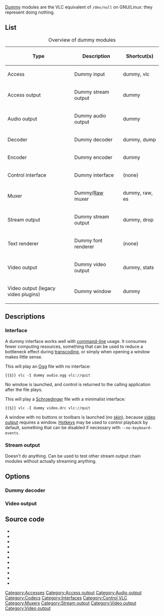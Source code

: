 [[Dummy]] modules are the VLC equivalent of <code>/dev/null</code> on GNU/Linux: they represent doing nothing.

== List ==
<!-- Editors: category wikicode must be entered manually. -->
{| class="wikitable sortable cellpadding-3px"
|+ Overview of dummy modules
! scope="col" | Type !! scope="col" | Description !! scope="col" | Shortcut(s)
|-
| Access [[Category:Accesses]] || Dummy input || dummy, vlc
|-
| Access output [[Category:Access output]] || Dummy stream output || dummy
|-
| Audio output [[Category:Audio output]] || Dummy audio output || dummy
|-
| Decoder [[Category:Codecs]] || Dummy decoder || dummy, dump
|-
| Encoder || Dummy encoder || dummy
|-
| Control interface [[Category:Interfaces]] [[Category:Control VLC]] || Dummy interface || (none)
|-
| Muxer [[Category:Muxers]] || Dummy/[[Raw]] muxer || dummy, raw, es
|-
| Stream output [[Category:Stream output]] || Dummy stream output || dummy, drop
|-
| Text renderer || Dummy font renderer || (none)
|-
| Video output [[Category:Video output]] || Dummy video output || dummy, stats
|-
| Video output (legacy video plugins) [[Category:Video output]] || Dummy window || dummy
|}

== Descriptions ==
=== Interface ===
A dummy interface works well with [[command-line]] usage. It consumes fewer computing resources, something that can be used to reduce a bottleneck effect during [[transcoding]], or simply when opening a window makes little sense.

This will play an [[Ogg]] file with no interface:
 {{$}} vlc -I dummy audio.ogg vlc://quit
No window is launched, and control is returned to the calling application after the file plays.

This will play a [[Schroedinger]] file with a minimalist interface:
 {{$}} vlc -I dummy video.drc vlc://quit
A window with no buttons or toolbars is launched (no [[skin]]), because [[video output]] requires a window. [[Hotkey]]s may be used to control playback by default, something that can be disabled if necessary with <code>--no-keyboard-events</code>.

=== Stream output ===
Doesn't do anything. Can be used to test other stream output chain modules without actually streaming anything.

== Options ==
=== Dummy decoder ===
{{Option
|name=dummy-save-es
|value=boolean
|default=disabled
|description=Save the raw [[codec]] data if you have selected/forced the dummy decoder in the main options.
}}

=== Video output ===
{{Option
|name=dummy-chroma
|value=string
|default=NULL
|description=Force the dummy video output to create images using a specific [[chroma]] format instead of trying to improve performances by using the most efficient one.
}}

== Source code ==
* {{VLCSourceFile|modules/access/idummy.c|Access}}
* {{VLCSourceFile|modules/access_output/dummy.c|Access output}}
* {{VLCSourceFile|modules/audio_output/adummy.c|Audio output}}
* {{VLCSourceFile|modules/codec/ddummy.c|Decoder}}
* {{VLCSourceFile|modules/codec/edummy.c|Encoder}}
* {{VLCSourceFile|modules/control/dummy.c|Interface}}
* {{VLCSourceFile|modules/mux/dummy.c|Output muxer}}
* {{VLCSourceFile|modules/stream_out/dummy.c|Stream output}}
* {{VLCSourceFile|modules/text_renderer/tdummy.c|Text rendering}}
* {{VLCSourceFile|modules/video_output/vdummy.c|Video output}}
* {{VLCSourceFile|modules/video_output/wdummy.c|Video output for legacy video plugins}}

{{Documentation}}